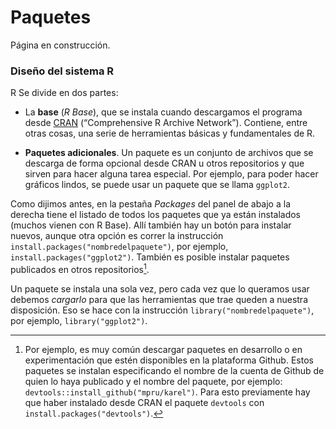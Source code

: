 ```{=latex}
\thispagestyle{primerapagina}
```

# Paquetes

::: {.en-construccion data-latex=""}
Página en construcción.
:::

### Diseño del sistema R

R Se divide en dos partes:

- La **base** (*R Base*), que se instala cuando descargamos el programa desde [CRAN](https://cran.r-project.org/) ("Comprehensive R Archive Network"). Contiene, entre otras cosas, una serie de herramientas básicas y fundamentales de R.

- **Paquetes adicionales**. Un paquete es un conjunto de archivos que se descarga de forma opcional desde CRAN u otros repositorios y que sirven para hacer alguna tarea especial. Por ejemplo, para poder hacer gráficos lindos, se puede usar un paquete que se llama `ggplot2`.

Como dijimos antes, en la pestaña *Packages* del panel de abajo a la derecha tiene el listado de todos los paquetes que ya están instalados (muchos vienen con R Base). Allí también hay un botón para instalar nuevos, aunque otra opción es correr la instrucción `install.packages("nombredelpaquete")`, por ejemplo, `install.packages("ggplot2")`. También es posible instalar paquetes publicados en otros repositorios^[Por ejemplo, es muy común descargar paquetes en desarrollo o en experimentación que estén disponibles en la plataforma Github. Estos paquetes se instalan especificando el nombre de la cuenta de Github de quien lo haya publicado y el nombre del paquete, por ejemplo: `devtools::install_github("mpru/karel")`. Para esto previamente hay que haber instalado desde CRAN el paquete `devtools` con `install.packages("devtools")`.].

Un paquete se instala una sola vez, pero cada vez que lo queramos usar debemos *cargarlo* para que las herramientas que trae queden a nuestra disposición. Eso se hace con la instrucción `library("nombredelpaquete")`, por ejemplo, `library("ggplot2")`.

